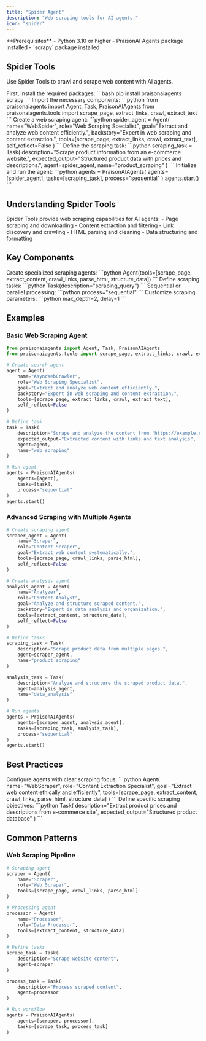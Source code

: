```yaml
---
title: "Spider Agent"
description: "Web scraping tools for AI agents."
icon: "spider"
---
```


<Note>
  **Prerequisites**
  - Python 3.10 or higher
  - PraisonAI Agents package installed
  - `scrapy` package installed
</Note>

## Spider Tools

Use Spider Tools to crawl and scrape web content with AI agents.

<Steps>
  <Step title="Install Dependencies">
    First, install the required packages:
    ```bash
    pip install praisonaiagents scrapy
    ```
  </Step>

  <Step title="Import Components">
    Import the necessary components:
    ```python
    from praisonaiagents import Agent, Task, PraisonAIAgents
    from praisonaiagents.tools import scrape_page, extract_links, crawl, extract_text
    ```
  </Step>

  <Step title="Create Agent">
    Create a web scraping agent:
    ```python
    spider_agent = Agent(
        name="WebSpider",
        role="Web Scraping Specialist",
        goal="Extract and analyze web content efficiently.",
        backstory="Expert in web scraping and content extraction.",
        tools=[scrape_page, extract_links, crawl, extract_text],
        self_reflect=False
    )
    ```
  </Step>

  <Step title="Define Task">
    Define the scraping task:
    ```python
    scraping_task = Task(
        description="Scrape product information from an e-commerce website.",
        expected_output="Structured product data with prices and descriptions.",
        agent=spider_agent,
        name="product_scraping"
    )
    ```
  </Step>

  <Step title="Run Agent">
    Initialize and run the agent:
    ```python
    agents = PraisonAIAgents(
        agents=[spider_agent],
        tasks=[scraping_task],
        process="sequential"
    )
    agents.start()
    ```
  </Step>
</Steps>

## Understanding Spider Tools

<Card title="What are Spider Tools?" icon="question">
  Spider Tools provide web scraping capabilities for AI agents:
  - Page scraping and downloading
  - Content extraction and filtering
  - Link discovery and crawling
  - HTML parsing and cleaning
  - Data structuring and formatting
</Card>

## Key Components

<CardGroup cols={2}>
  <Card title="Spider Agent" icon="user-robot">
    Create specialized scraping agents:
    ```python
    Agent(tools=[scrape_page, extract_content, crawl_links, parse_html, structure_data])
    ```
  </Card>
  <Card title="Spider Task" icon="list-check">
    Define scraping tasks:
    ```python
    Task(description="scraping_query")
    ```
  </Card>
  <Card title="Process Types" icon="arrows-split-up-and-left">
    Sequential or parallel processing:
    ```python
    process="sequential"
    ```
  </Card>
  <Card title="Scraping Options" icon="sliders">
    Customize scraping parameters:
    ```python
    max_depth=2, delay=1
    ```
  </Card>
</CardGroup>

## Examples

### Basic Web Scraping Agent

```python
from praisonaiagents import Agent, Task, PraisonAIAgents
from praisonaiagents.tools import scrape_page, extract_links, crawl, extract_text

# Create search agent
agent = Agent(
    name="AsyncWebCrawler",
    role="Web Scraping Specialist",
    goal="Extract and analyze web content efficiently.",
    backstory="Expert in web scraping and content extraction.",
    tools=[scrape_page, extract_links, crawl, extract_text],
    self_reflect=False
)

# Define task
task = Task(
    description="Scrape and analyze the content from 'https://example.com'",
    expected_output="Extracted content with links and text analysis",
    agent=agent,
    name="web_scraping"
)

# Run agent
agents = PraisonAIAgents(
    agents=[agent],
    tasks=[task],
    process="sequential"
)
agents.start()
```

### Advanced Scraping with Multiple Agents

```python
# Create scraping agent
scraper_agent = Agent(
    name="Scraper",
    role="Content Scraper",
    goal="Extract web content systematically.",
    tools=[scrape_page, crawl_links, parse_html],
    self_reflect=False
)

# Create analysis agent
analysis_agent = Agent(
    name="Analyzer",
    role="Content Analyst",
    goal="Analyze and structure scraped content.",
    backstory="Expert in data analysis and organization.",
    tools=[extract_content, structure_data],
    self_reflect=False
)

# Define tasks
scraping_task = Task(
    description="Scrape product data from multiple pages.",
    agent=scraper_agent,
    name="product_scraping"
)

analysis_task = Task(
    description="Analyze and structure the scraped product data.",
    agent=analysis_agent,
    name="data_analysis"
)

# Run agents
agents = PraisonAIAgents(
    agents=[scraper_agent, analysis_agent],
    tasks=[scraping_task, analysis_task],
    process="sequential"
)
agents.start()
```

## Best Practices

<AccordionGroup>
  <Accordion title="Agent Configuration">
    Configure agents with clear scraping focus:
    ```python
    Agent(
        name="WebScraper",
        role="Content Extraction Specialist",
        goal="Extract web content ethically and efficiently",
        tools=[scrape_page, extract_content, crawl_links, parse_html, structure_data]
    )
    ```
  </Accordion>

  <Accordion title="Task Definition">
    Define specific scraping objectives:
    ```python
    Task(
        description="Extract product prices and descriptions from e-commerce site",
        expected_output="Structured product database"
    )
    ```
  </Accordion>
</AccordionGroup>

## Common Patterns

### Web Scraping Pipeline
```python
# Scraping agent
scraper = Agent(
    name="Scraper",
    role="Web Scraper",
    tools=[scrape_page, crawl_links, parse_html]
)

# Processing agent
processor = Agent(
    name="Processor",
    role="Data Processor",
    tools=[extract_content, structure_data]
)

# Define tasks
scrape_task = Task(
    description="Scrape website content",
    agent=scraper
)

process_task = Task(
    description="Process scraped content",
    agent=processor
)

# Run workflow
agents = PraisonAIAgents(
    agents=[scraper, processor],
    tasks=[scrape_task, process_task]
)